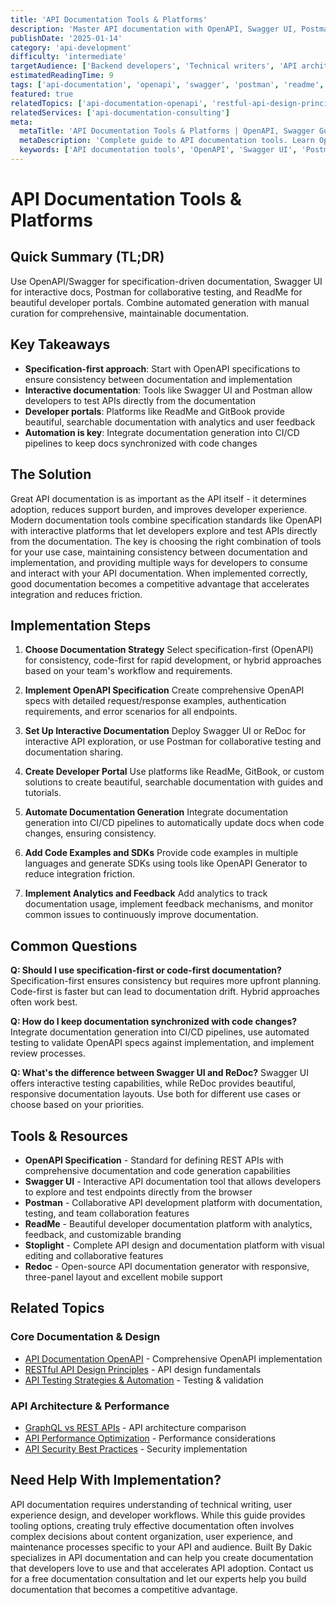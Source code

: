 ```yaml
---
title: 'API Documentation Tools & Platforms'
description: 'Master API documentation with OpenAPI, Swagger UI, Postman, ReadMe, and other tools to create developer-friendly, interactive API documentation.'
publishDate: '2025-01-14'
category: 'api-development'
difficulty: 'intermediate'
targetAudience: ['Backend developers', 'Technical writers', 'API architects']
estimatedReadingTime: 9
tags: ['api-documentation', 'openapi', 'swagger', 'postman', 'readme', 'developer-experience']
featured: true
relatedTopics: ['api-documentation-openapi', 'restful-api-design-principles', 'api-testing-strategies-automation', 'graphql-vs-rest-apis', 'api-performance-optimization', 'api-security-best-practices']
relatedServices: ['api-documentation-consulting']
meta:
  metaTitle: 'API Documentation Tools & Platforms | OpenAPI, Swagger Guide'
  metaDescription: 'Complete guide to API documentation tools. Learn OpenAPI, Swagger UI, Postman, ReadMe, and other platforms for developer-friendly API docs.'
  keywords: ['API documentation tools', 'OpenAPI', 'Swagger UI', 'Postman documentation', 'API documentation platforms']
---
```


# API Documentation Tools & Platforms

## Quick Summary (TL;DR)

Use OpenAPI/Swagger for specification-driven documentation, Swagger UI for interactive docs, Postman for collaborative testing, and ReadMe for beautiful developer portals. Combine automated generation with manual curation for comprehensive, maintainable documentation.

## Key Takeaways

- **Specification-first approach**: Start with OpenAPI specifications to ensure consistency between documentation and implementation
- **Interactive documentation**: Tools like Swagger UI and Postman allow developers to test APIs directly from the documentation
- **Developer portals**: Platforms like ReadMe and GitBook provide beautiful, searchable documentation with analytics and user feedback
- **Automation is key**: Integrate documentation generation into CI/CD pipelines to keep docs synchronized with code changes

## The Solution

Great API documentation is as important as the API itself - it determines adoption, reduces support burden, and improves developer experience. Modern documentation tools combine specification standards like OpenAPI with interactive platforms that let developers explore and test APIs directly from the documentation. The key is choosing the right combination of tools for your use case, maintaining consistency between documentation and implementation, and providing multiple ways for developers to consume and interact with your API documentation. When implemented correctly, good documentation becomes a competitive advantage that accelerates integration and reduces friction.

## Implementation Steps

1. **Choose Documentation Strategy**
   Select specification-first (OpenAPI) for consistency, code-first for rapid development, or hybrid approaches based on your team's workflow and requirements.

2. **Implement OpenAPI Specification**
   Create comprehensive OpenAPI specs with detailed request/response examples, authentication requirements, and error scenarios for all endpoints.

3. **Set Up Interactive Documentation**
   Deploy Swagger UI or ReDoc for interactive API exploration, or use Postman for collaborative testing and documentation sharing.

4. **Create Developer Portal**
   Use platforms like ReadMe, GitBook, or custom solutions to create beautiful, searchable documentation with guides and tutorials.

5. **Automate Documentation Generation**
   Integrate documentation generation into CI/CD pipelines to automatically update docs when code changes, ensuring consistency.

6. **Add Code Examples and SDKs**
   Provide code examples in multiple languages and generate SDKs using tools like OpenAPI Generator to reduce integration friction.

7. **Implement Analytics and Feedback**
   Add analytics to track documentation usage, implement feedback mechanisms, and monitor common issues to continuously improve documentation.

## Common Questions

**Q: Should I use specification-first or code-first documentation?**
Specification-first ensures consistency but requires more upfront planning. Code-first is faster but can lead to documentation drift. Hybrid approaches often work best.

**Q: How do I keep documentation synchronized with code changes?**
Integrate documentation generation into CI/CD pipelines, use automated testing to validate OpenAPI specs against implementation, and implement review processes.

**Q: What's the difference between Swagger UI and ReDoc?**
Swagger UI offers interactive testing capabilities, while ReDoc provides beautiful, responsive documentation layouts. Use both for different use cases or choose based on your priorities.

## Tools & Resources

- **OpenAPI Specification** - Standard for defining REST APIs with comprehensive documentation and code generation capabilities
- **Swagger UI** - Interactive API documentation tool that allows developers to explore and test endpoints directly from the browser
- **Postman** - Collaborative API development platform with documentation, testing, and team collaboration features
- **ReadMe** - Beautiful developer documentation platform with analytics, feedback, and customizable branding
- **Stoplight** - Complete API design and documentation platform with visual editing and collaborative features
- **Redoc** - Open-source API documentation generator with responsive, three-panel layout and excellent mobile support

## Related Topics

### Core Documentation & Design
- [API Documentation OpenAPI](/topics/api-documentation-openapi) - Comprehensive OpenAPI implementation
- [RESTful API Design Principles](/topics/restful-api-design-principles) - API design fundamentals
- [API Testing Strategies & Automation](/topics/api-testing-strategies-automation) - Testing & validation

### API Architecture & Performance
- [GraphQL vs REST APIs](/topics/graphql-vs-rest-apis) - API architecture comparison
- [API Performance Optimization](/topics/api-performance-optimization) - Performance considerations
- [API Security Best Practices](/topics/api-security-best-practices) - Security implementation

## Need Help With Implementation?

API documentation requires understanding of technical writing, user experience design, and developer workflows. While this guide provides tooling options, creating truly effective documentation often involves complex decisions about content organization, user experience, and maintenance processes specific to your API and audience. Built By Dakic specializes in API documentation and can help you create documentation that developers love to use and that accelerates API adoption. Contact us for a free documentation consultation and let our experts help you build documentation that becomes a competitive advantage.
